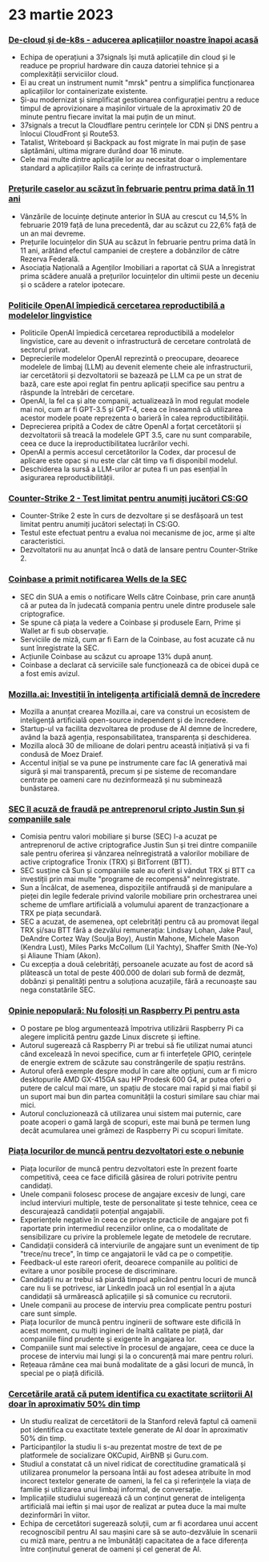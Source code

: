 
<Steps>

# 23 martie 2023

### [De-cloud și de-k8s - aducerea aplicațiilor noastre înapoi acasă](https://dev.37signals.com/bringing-our-apps-back-home/?ref=hackernewsgpt.com)

- Echipa de operațiuni a 37signals își mută aplicațiile din cloud și le readuce pe propriul hardware din cauza datoriei tehnice și a complexității serviciilor cloud.
- Ei au creat un instrument numit "mrsk" pentru a simplifica funcționarea aplicațiilor lor containerizate existente.
- Și-au modernizat și simplificat gestionarea configurației pentru a reduce timpul de aprovizionare a mașinilor virtuale de la aproximativ 20 de minute pentru fiecare invitat la mai puțin de un minut.
- 37signals a trecut la Cloudflare pentru cerințele lor CDN și DNS pentru a înlocui CloudFront și Route53.
- Tatalist, Writeboard și Backpack au fost migrate în mai puțin de șase săptămâni, ultima migrare durând doar 16 minute.
- Cele mai multe dintre aplicațiile lor au necesitat doar o implementare standard a aplicațiilor Rails ca cerințe de infrastructură.

### [Prețurile caselor au scăzut în februarie pentru prima dată în 11 ani](https://www.wsj.com/articles/home-prices-fell-in-february-for-first-time-in-11-years-73df0107?ref=hackernewsgpt.com)

- Vânzările de locuințe deținute anterior în SUA au crescut cu 14,5% în februarie 2019 față de luna precedentă, dar au scăzut cu 22,6% față de un an mai devreme.
- Prețurile locuințelor din SUA au scăzut în februarie pentru prima dată în 11 ani, arătând efectul campaniei de creștere a dobânzilor de către Rezerva Federală.
- Asociația Națională a Agenților Imobiliari a raportat că SUA a înregistrat prima scădere anuală a prețurilor locuințelor din ultimii peste un deceniu și o scădere a ratelor ipotecare.

### [Politicile OpenAI împiedică cercetarea reproductibilă a modelelor lingvistice](https://aisnakeoil.substack.com/p/openais-policies-hinder-reproducible?ref=hackernewsgpt.com)

- Politicile OpenAI împiedică cercetarea reproductibilă a modelelor lingvistice, care au devenit o infrastructură de cercetare controlată de sectorul privat.
- Deprecierile modelelor OpenAI reprezintă o preocupare, deoarece modelele de limbaj (LLM) au devenit elemente cheie ale infrastructurii, iar cercetătorii și dezvoltatorii se bazează pe LLM ca pe un strat de bază, care este apoi reglat fin pentru aplicații specifice sau pentru a răspunde la întrebări de cercetare.
- OpenAI, la fel ca și alte companii, actualizează în mod regulat modele mai noi, cum ar fi GPT-3.5 și GPT-4, ceea ce înseamnă că utilizarea acestor modele poate reprezenta o barieră în calea reproductibilității.
- Deprecierea pripită a Codex de către OpenAI a forțat cercetătorii și dezvoltatorii să treacă la modelele GPT 3.5, care nu sunt comparabile, ceea ce duce la ireproductibilitatea lucrărilor vechi.
- OpenAI a permis accesul cercetătorilor la Codex, dar procesul de aplicare este opac și nu este clar cât timp va fi disponibil modelul.
- Deschiderea la sursă a LLM-urilor ar putea fi un pas esențial în asigurarea reproductibilității.

### [Counter-Strike 2 - Test limitat pentru anumiți jucători CS:GO](https://counter-strike.net/cs2?ref=hackernewsgpt.com)

- Counter-Strike 2 este în curs de dezvoltare și se desfășoară un test limitat pentru anumiți jucători selectați în CS:GO.
- Testul este efectuat pentru a evalua noi mecanisme de joc, arme și alte caracteristici.
- Dezvoltatorii nu au anunțat încă o dată de lansare pentru Counter-Strike 2.

### [Coinbase a primit notificarea Wells de la SEC](https://www.reuters.com/legal/coinbase-issued-wells-notice-by-sec-2023-03-22/?ref=hackernewsgpt.com)

- SEC din SUA a emis o notificare Wells către Coinbase, prin care anunță că ar putea da în judecată compania pentru unele dintre produsele sale criptografice.
- Se spune că piața la vedere a Coinbase și produsele Earn, Prime și Wallet ar fi sub observație.
- Serviciile de miză, cum ar fi Earn de la Coinbase, au fost acuzate că nu sunt înregistrate la SEC.
- Acțiunile Coinbase au scăzut cu aproape 13% după anunț.
- Coinbase a declarat că serviciile sale funcționează ca de obicei după ce a fost emis avizul.

### [Mozilla.ai: Investiții în inteligența artificială demnă de încredere](https://blog.mozilla.org/en/mozilla/introducing-mozilla-ai-investing-in-trustworthy-ai/?ref=hackernewsgpt.com)

- Mozilla a anunțat crearea Mozilla.ai, care va construi un ecosistem de inteligență artificială open-source independent și de încredere.
- Startup-ul va facilita dezvoltarea de produse de AI demne de încredere, având la bază agenția, responsabilitatea, transparența și deschiderea.
- Mozilla alocă 30 de milioane de dolari pentru această inițiativă și va fi condusă de Moez Draief.
- Accentul inițial se va pune pe instrumente care fac IA generativă mai sigură și mai transparentă, precum și pe sisteme de recomandare centrate pe oameni care nu dezinformează și nu subminează bunăstarea.

### [SEC îl acuză de fraudă pe antreprenorul cripto Justin Sun și companiile sale](https://www.sec.gov/news/press-release/2023-59?ref=hackernewsgpt.com)

- Comisia pentru valori mobiliare și burse (SEC) l-a acuzat pe antreprenorul de active criptografice Justin Sun și trei dintre companiile sale pentru oferirea și vânzarea neînregistrată a valorilor mobiliare de active criptografice Tronix (TRX) și BitTorrent (BTT).
- SEC susține că Sun și companiile sale au oferit și vândut TRX și BTT ca investiții prin mai multe "programe de recompensă" neînregistrate.
- Sun a încălcat, de asemenea, dispozițiile antifraudă și de manipulare a pieței din legile federale privind valorile mobiliare prin orchestrarea unei scheme de umflare artificială a volumului aparent de tranzacționare a TRX pe piața secundară.
- SEC a acuzat, de asemenea, opt celebrități pentru că au promovat ilegal TRX și/sau BTT fără a dezvălui remunerația: Lindsay Lohan, Jake Paul, DeAndre Cortez Way (Soulja Boy), Austin Mahone, Michele Mason (Kendra Lust), Miles Parks McCollum (Lil Yachty), Shaffer Smith (Ne-Yo) și Aliaune Thiam (Akon).
- Cu excepția a două celebrități, persoanele acuzate au fost de acord să plătească un total de peste 400.000 de dolari sub formă de dezmăț, dobânzi și penalități pentru a soluționa acuzațiile, fără a recunoaște sau nega constatările SEC.

### [Opinie nepopulară: Nu folosiți un Raspberry Pi pentru asta](https://set-inform.com/2021/08/24/unpopular-opinion-dont-use-a-raspberry-pi-for-that/?ref=hackernewsgpt.com)

- O postare pe blog argumentează împotriva utilizării Raspberry Pi ca alegere implicită pentru gazde Linux discrete și ieftine.
- Autorul sugerează că Raspberry Pi ar trebui să fie utilizat numai atunci când excelează în nevoi specifice, cum ar fi interfețele GPIO, cerințele de energie extrem de scăzute sau constrângerile de spațiu restrâns.
- Autorul oferă exemple despre modul în care alte opțiuni, cum ar fi micro desktopurile AMD GX-415GA sau HP Prodesk 600 G4, ar putea oferi o putere de calcul mai mare, un spațiu de stocare mai rapid și mai fiabil și un suport mai bun din partea comunității la costuri similare sau chiar mai mici.
- Autorul concluzionează că utilizarea unui sistem mai puternic, care poate acoperi o gamă largă de scopuri, este mai bună pe termen lung decât acumularea unei grămezi de Raspberry Pi cu scopuri limitate.

### [Piața locurilor de muncă pentru dezvoltatori este o nebunie](https://old.reddit.com/r/ExperiencedDevs/comments/11xq5cz/the_developer_job_market_is_insane_right_now/?ref=hackernewsgpt.com)

- Piața locurilor de muncă pentru dezvoltatori este în prezent foarte competitivă, ceea ce face dificilă găsirea de roluri potrivite pentru candidați.
- Unele companii folosesc procese de angajare excesiv de lungi, care includ interviuri multiple, teste de personalitate și teste tehnice, ceea ce descurajează candidații potențial angajabili.
- Experiențele negative în ceea ce privește practicile de angajare pot fi raportate prin intermediul recenziilor online, ca o modalitate de sensibilizare cu privire la problemele legate de metodele de recrutare.
- Candidații consideră că interviurile de angajare sunt un eveniment de tip "trece/nu trece", în timp ce angajatorii le văd ca pe o competiție.
- Feedback-ul este rareori oferit, deoarece companiile au politici de evitare a unor posibile procese de discriminare.
- Candidații nu ar trebui să piardă timpul aplicând pentru locuri de muncă care nu li se potrivesc, iar LinkedIn joacă un rol esențial în a ajuta candidații să urmărească aplicațiile și să comunice cu recrutorii.
- Unele companii au procese de interviu prea complicate pentru posturi care sunt simple.
- Piața locurilor de muncă pentru inginerii de software este dificilă în acest moment, cu mulți ingineri de înaltă calitate pe piață, dar companiile fiind prudente și exigente în angajarea lor.
- Companiile sunt mai selective în procesul de angajare, ceea ce duce la procese de interviu mai lungi și la o concurență mai mare pentru roluri.
- Rețeaua rămâne cea mai bună modalitate de a găsi locuri de muncă, în special pe o piață dificilă.

### [Cercetările arată că putem identifica cu exactitate scriitorii AI doar în aproximativ 50% din timp](https://hai.stanford.edu/news/was-written-human-or-ai-tsu?ref=hackernewsgpt.com)

- Un studiu realizat de cercetătorii de la Stanford relevă faptul că oamenii pot identifica cu exactitate textele generate de AI doar în aproximativ 50% din timp.
- Participanților la studiu li s-au prezentat mostre de text de pe platformele de socializare OKCupid, AirBNB și Guru.com.
- Studiul a constatat că un nivel ridicat de corectitudine gramaticală și utilizarea pronumelor la persoana întâi au fost adesea atribuite în mod incorect textelor generate de oameni, la fel ca și referințele la viața de familie și utilizarea unui limbaj informal, de conversație.
- Implicațiile studiului sugerează că un conținut generat de inteligența artificială mai ieftin și mai ușor de realizat ar putea duce la mai multe dezinformări în viitor.
- Echipa de cercetători sugerează soluții, cum ar fi acordarea unui accent recognoscibil pentru AI sau mașini care să se auto-dezvăluie în scenarii cu miză mare, pentru a ne îmbunătăți capacitatea de a face diferența între conținutul generat de oameni și cel generat de AI.

</Steps>
